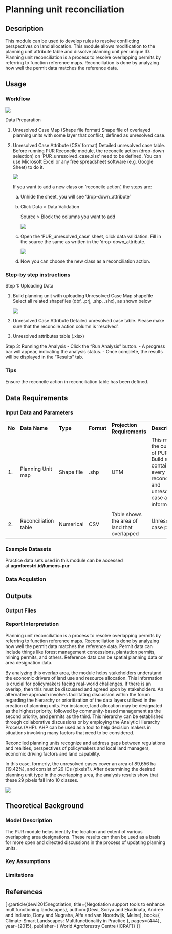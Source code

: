 # Planning unit reconciliation {#sec-reconcile}

## Description

This module can be used to develop rules to resolve conflicting perspectives on land allocation. This module allows modification to the planning unit attribute table and dissolve planning unit per unique ID. Planning unit reconciliation is a process to resolve overlapping permits by referring to function reference maps. Reconciliation is done by analyzing how well the permit data matches the reference data.

## Usage

### Workflow

![](images/PUR-Reconsile/PUR%20Reconsile%20Module%20Steps.png)

Data Preparation

(1) Unresolved Case Map (Shape file format) Shape file of overlayed planning units with some layer that conflict, defined as unresolved case.

(2) Unresolved Case Attribute (CSV format) Detailed unresolved case table. Before running PUR Reconcile module, the reconcile action (drop-down selection) on 'PUR_unresolved_case.xlsx' need to be defined. You can use Microsoft Excel or any free spreadsheet software (e.g. Google Sheet) to do it.

    ![](images/PUR-Reconsile/unresolved%20case%20resolve%20attribute.png)

    If you want to add a new class on ‘reconcile action’, the steps are:

    a)  Unhide the sheet, you will see ‘drop-down_attribute’

    b)  Click Data \> Data Validation

        Source \> Block the columns you want to add

        ![](images/PUR-Reconsile/unresolved_new%20class2.png)

    c)  Open the ‘PUR_unresolved_case’ sheet, click data validation. Fill in the source the same as written in the ‘drop-down_attribute.

        ![](images/PUR-Reconsile/unresolved_new%20class3.png)

    d)  Now you can choose the new class as a reconciliation action.

### Step-by step instructions

Step 1: Uploading Data

(1) Build planning unit with uploading Unresolved Case Map shapefile Select all related shapefiles (dbf, .prj, .shp, .shx), as shown below

    ![](images/PUR-Reconsile/unresolve%20map.png)

(2) Unresolved Case Attribute Detailed unresolved case table. Please make sure that the reconcile action column is ‘resolved’.

(3) Unresolved attributes table (.xlsx)

Step 3: Running the Analysis - Click the “Run Analysis” button. - A progress bar will appear, indicating the analysis status. - Once complete, the results will be displayed in the “Results” tab.

### Tips

Ensure the reconcile action in reconciliation table has been defined.

## Data Requirements

### Input Data and Parameters

|  |  |  |  |  |  |
|------------|------------|------------|------------|------------|------------|
| **No** | **Data Name** | **Type** | **Format** | **Projection Requirements** | **Description** |
| 1\. | Planning Unit map | Shape file | .shp | UTM | This map is the output of PUR Build and contain every reconciled and unresolved case area information. |
|  |  |  |  |  |  |
| 2\. | Reconciliation table | Numerical | CSV | Table shows the area of land that overlapped | Unresolved case per ID |

### Example Datasets

Practice data sets used in this module can be accessed at **agroforestri.id/lumens-pur**

### Data Acquistion

## Outputs

### Output Files

### Report Interpretation

Planning unit reconciliation is a process to resolve overlapping permits by referring to function reference maps. Reconciliation is done by analyzing how well the permit data matches the reference data. Permit data can include things like forest management concessions, plantation permits, mining permits, and others. Reference data can be spatial planning data or area designation data.

By analyzing this overlap area, the module helps stakeholders understand the economic drivers of land use and resource allocation. This information is crucial for policymakers facing real-world challenges. If there is an overlap, then this must be discussed and agreed upon by stakeholders. An alternative approach involves facilitating discussion within the forum regarding the hierarchy or prioritization of the data layers utilized in the creation of planning units. For instance, land allocation may be designated as the highest priority, followed by community-based management as the second priority, and permits as the third. This hierarchy can be established through collaborative discussions or by employing the Analytic Hierarchy Process (AHP). AHP can be used as a tool to help decision makers in situations involving many factors that need to be considered.

Reconciled planning units recognize and address gaps between regulations and realities, perspectives of policymakers and local land managers, economic driving factors and land capability.

In this case, formerly, the unresolved cases cover an area of 89,656 ha (19.42%), and consist of 29 IDs (pixels?). After determining the desired planning unit type in the overlapping area, the analysis results show that these 29 pixels fall into 10 classes.

![](images/PUR-Reconsile/Final%20Area.png)

## Theoretical Background

### Model Description

The PUR module helps identify the location and extent of various overlapping area designations. These results can then be used as a basis for more open and directed discussions in the process of updating planning units.

### Key Assumptions

### Limitations

## References

\[ \@article{dewi2015negotiation, title={Negotiation support tools to enhance multifunctioning landscapes}, author={Dewi, Sonya and Ekadinata, Andree and Indiarto, Dony and Nugraha, Alfa and van Noordwijk, Meine}, book={ Climate-Smart Landscapes: Multifunctionality in Practice }, pages={444}, year={2015}, publisher={ World Agroforestry Centre (ICRAF)} }\]
